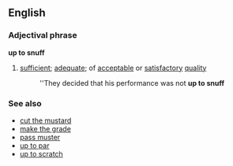 ==English==
===Adjectival phrase===
'''up to snuff'''
#{{idiom}} [[sufficient]]; [[adequate]]; of [[acceptable]] or [[satisfactory]] [[quality]]
#:''They decided that his performance was not '''up to snuff'''

===See also===
*[[cut the mustard]]
*[[make the grade]]
*[[pass muster]]
*[[up to par]]
*[[up to scratch]]